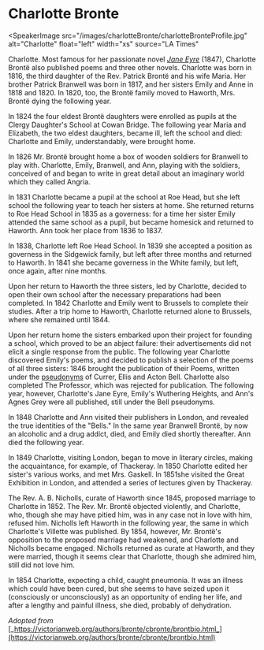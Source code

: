 <Speaker name="Charlotte Bronte" voice="female" />

# Charlotte Bronte

<SpeakerImage
  src="/images/charlotteBronte/charlotteBronteProfile.jpg"
  alt="Charlotte"
  float="left"
  width="xs"
  source="LA Times"
>
  Charlotte.
</SpeakerImage>
Most famous for her passionate novel [_Jane Eyre_](http://www.bl.uk/works/jane-eyre)
(1847), Charlotte Brontë also published poems and three other novels. Charlotte was
born in 1816, the third daughter of the Rev. Patrick Brontë and his wife Maria. Her
brother Patrick Branwell was born in 1817, and her sisters Emily and Anne in 1818
and 1820. In 1820, too, the Brontë family moved to Haworth, Mrs. Brontë dying the
following year.

In 1824 the four eldest Brontë daughters were enrolled as pupils at the Clergy Daughter's School at Cowan Bridge. The following year Maria and Elizabeth, the two eldest daughters, became ill, left the school and died: Charlotte and Emily, understandably, were brought home.

In 1826 Mr. Brontë brought home a box of wooden soldiers for Branwell to play with. Charlotte, Emily, Branwell, and Ann, playing with the soldiers, conceived of and began to write in great detail about an imaginary world which they called Angria.

In 1831 Charlotte became a pupil at the school at Roe Head, but she left school the following year to teach her sisters at home. She returned returns to Roe Head School in 1835 as a governess: for a time her sister Emily attended the same school as a pupil, but became homesick and returned to Haworth. Ann took her place from 1836 to 1837.

In 1838, Charlotte left Roe Head School. In 1839 she accepted a position as governess in the Sidgewick family, but left after three months and returned to Haworth. In 1841 she became governess in the White family, but left, once again, after nine months.

Upon her return to Haworth the three sisters, led by Charlotte, decided to open their own school after the necessary preparations had been completed. In 1842 Charlotte and Emily went to Brussels to complete their studies. After a trip home to Haworth, Charlotte returned alone to Brussels, where she remained until 1844.

Upon her return home the sisters embarked upon their project for founding a school, which proved to be an abject failure: their advertisements did not elicit a single response from the public. The following year Charlotte discovered Emily's poems, and decided to publish a selection of the poems of all three sisters: 1846 brought the publication of their Poems, written under the [pseudonyms](https://victorianweb.org/authors/bronte/cbronte/thormahlen.html) of Currer, Ellis and Acton Bell. Charlotte also completed The Professor, which was rejected for publication. The following year, however, Charlotte's Jane Eyre, Emily's Wuthering Heights, and Ann's Agnes Grey were all published, still under the Bell pseudonyms.

In 1848 Charlotte and Ann visited their publishers in London, and revealed the true identities of the "Bells." In the same year Branwell Brontë, by now an alcoholic and a drug addict, died, and Emily died shortly thereafter. Ann died the following year.

In 1849 Charlotte, visiting London, began to move in literary circles, making the acquaintance, for example, of Thackeray. In 1850 Charlotte edited her sister's various works, and met Mrs. Gaskell. In 1851she visited the Great Exhibition in London, and attended a series of lectures given by Thackeray.

The Rev. A. B. Nicholls, curate of Haworth since 1845, proposed marriage to Charlotte in 1852. The Rev. Mr. Brontë objected violently, and Charlotte, who, though she may have pitied him, was in any case not in love with him, refused him. Nicholls left Haworth in the following year, the same in which Charlotte's Villette was published. By 1854, however, Mr. Brontë's opposition to the proposed marriage had weakened, and Charlotte and Nicholls became engaged. Nicholls returned as curate at Haworth, and they were married, though it seems clear that Charlotte, though she admired him, still did not love him.

In 1854 Charlotte, expecting a child, caught pneumonia. It was an illness which could have been cured, but she seems to have seized upon it (consciously or unconsciously) as an opportunity of ending her life, and after a lengthy and painful illness, she died, probably of dehydration.

_Adopted from_ [_https://victorianweb.org/authors/bronte/cbronte/brontbio.html_](https://victorianweb.org/authors/bronte/cbronte/brontbio.html)
